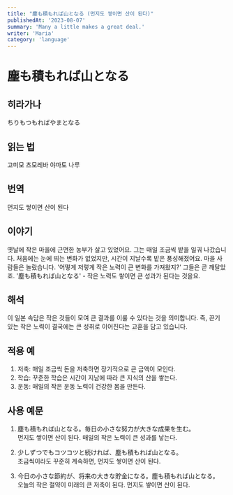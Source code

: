 ```yaml
---
title: "塵も積もれば山となる (먼지도 쌓이면 산이 된다)"
publishedAt: '2023-08-07'
summary: 'Many a little makes a great deal.'
writer: 'Maria'
category: 'language'
---
```


# 塵も積もれば山となる

## 히라가나
ちりもつもればやまとなる

## 읽는 법
고미모 츠모레바 야마토 나루

## 번역
먼지도 쌓이면 산이 된다

## 이야기
옛날에 작은 마을에 근면한 농부가 살고 있었어요. 그는 매일 조금씩 밭을 일궈 나갔습니다. 처음에는 눈에 띄는 변화가 없었지만, 시간이 지날수록 밭은 풍성해졌어요.
마을 사람들은 놀랐습니다. '어떻게 저렇게 작은 노력이 큰 변화를 가져왔지?' 그들은 곧 깨달았죠. '塵も積もれば山となる' - 작은 노력도 쌓이면 큰 성과가 된다는 것을요.

## 해석
이 일본 속담은 작은 것들이 모여 큰 결과를 이룰 수 있다는 것을 의미합니다. 즉, 끈기 있는 작은 노력이 결국에는 큰 성취로 이어진다는 교훈을 담고 있습니다.

## 적용 예
1. 저축: 매일 조금씩 돈을 저축하면 장기적으로 큰 금액이 모인다.
2. 학습: 꾸준한 학습은 시간이 지남에 따라 큰 지식의 산을 쌓는다.
3. 운동: 매일의 작은 운동 노력이 건강한 몸을 만든다.

## 사용 예문
1. 塵も積もれば山となる。毎日の小さな努力が大きな成果を生む。
<br /> 먼지도 쌓이면 산이 된다. 매일의 작은 노력이 큰 성과를 낳는다.

2. 少しずつでもコツコツと続ければ、塵も積もれば山となる。
<br /> 조금씩이라도 꾸준히 계속하면, 먼지도 쌓이면 산이 된다.

3. 今日の小さな節約が、将来の大きな貯金になる。塵も積もれば山となる。
<br /> 오늘의 작은 절약이 미래의 큰 저축이 된다. 먼지도 쌓이면 산이 된다.